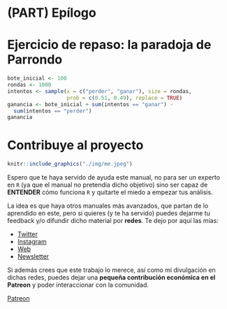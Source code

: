 # (PART) Epílogo {-}
# Ejercicio de repaso: la paradoja de Parrondo {#parrondo}

```r
bote_inicial <- 100
rondas <- 1000
intentos <- sample(x = c("perder", "ganar"), size = rondas,
                   prob = c(0.51, 0.49), replace = TRUE)
ganancia <- bote_inicial + sum(intentos == "ganar") -
  sum(intentos == "perder")
ganancia
```
# Contribuye al proyecto {#contribuye}

```r
knitr::include_graphics("./img/me.jpeg")
```

Espero que te haya servido de ayuda este manual, no para ser un experto en `R` (ya que el manual no pretendía dicho objetivo) sino ser capaz de **ENTENDER** cómo funciona `R` y quitarte el miedo a empezar tus análisis.

La idea es que haya otros manuales más avanzados, que partan de lo aprendido en este, pero si quieres (y te ha servido) puedes dejarme tu feedback y/o difundir dicho material por **redes**. Te dejo por aquí las mías:

* [Twitter](https://twitter.com/dadosdelaplace)
* [Instagram](https://instagram.com/javieralvarezliebana)
* [Web](https://dadosdelaplace.com)
* [Newsletter](https://cartasdelaplace.substack.com)

Si además crees que este trabajo lo merece, así como mi divulgación en dichas redes, puedes dejar una **pequeña contribución económica en el Patreon** y poder interaccionar con la comunidad.

[Patreon](https://patreon.com/dadosdelaplace)




